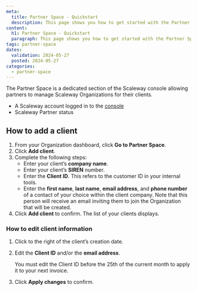 ```yaml
---
meta:
  title: Partner Space - Quickstart
  description: This page shows you how to get started with the Partner Space.
content:
  h1: Partner Space - Quickstart
  paragraph: This page shows you how to get started with the Partner Space.
tags: partner-space
dates:
  validation: 2024-05-27
  posted: 2024-05-27
categories:
  - partner-space
---
```


The Partner Space is a dedicated section of the Scaleway console allowing partners to manage Scaleway Organizations for their clients.
<Macro id="requirements" />

- A Scaleway account logged in to the [console](https://console.scaleway.com/)
- Scaleway Partner status

## How to add a client

1. From your Organization dashboard, click **Go to Partner Space**.
2. Click **Add client**.
3. Complete the following steps:
    - Enter your client’s **company name**.
    - Enter your client’s **SIREN** number.
    - Enter the **Client ID**. This refers to the customer ID in your internal tools.
    - Enter the **first name**, **last name**, **email address**, and **phone number** of a contact of your choice within the client company. Note that this person will receive an email inviting them to join the Organization that will be created.
4. Click **Add client** to confirm. The list of your clients displays.

### How to edit client information

1. Click <Icon name="more" /> to the right of the client’s creation date.
2. Edit the **Client ID** and/or the **email address**.

    <Message type="note">
     You must edit the Client ID before the 25th of the current month to apply it to your next invoice.
    </Message>
3. Click **Apply changes** to confirm.

